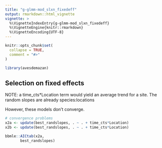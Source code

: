 ```yaml
---
title: "g-glmm-mod_slxn_fixedeff"
output: rmarkdown::html_vignette
vignette: >
  %\VignetteIndexEntry{g-glmm-mod_slxn_fixedeff}
  %\VignetteEngine{knitr::rmarkdown}
  %\VignetteEncoding{UTF-8}
---
```


```r
knitr::opts_chunk$set(
  collapse = TRUE,
  comment = "#>"
)
```

```r
library(avesdemazan)
```

## Selection on fixed effects

NOTE: a time_cts*Location  term would yield an average trend for a site.
The random slopes are already species:locations

However, these models don't converge.

```r

# convergence problems
x2a <- update(best_randslopes, . ~ . + time_cts*Location)
x2b <- update(best_randslopes, . ~ . + time_cts*Location)

bbmle::AICtab(x2a, 
       best_randslopes)

```

